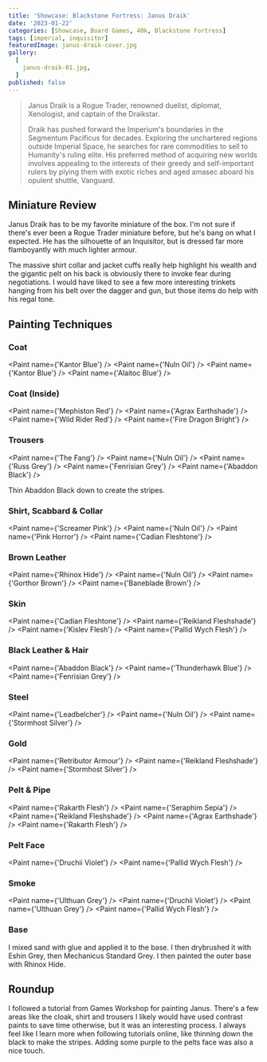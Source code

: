 ```yaml
---
title: 'Showcase: Blackstone Fortress: Janus Draik'
date: '2023-01-22'
categories: [Showcase, Board Games, 40k, Blackstone Fortress]
tags: [imperial, inquisitor]
featuredImage: janus-draik-cover.jpg
gallery:
  [
    janus-draik-01.jpg,
  ]
published: false
---
```


> Janus Draik is a Rogue Trader, renowned duelist, diplomat, Xenologist, and captain of the Draikstar.
>
> Draik has pushed forward the Imperium's boundaries in the Segmentum Pacificus for decades. Exploring the unchartered
> regions outside Imperial Space, he searches for rare commodities to sell to Humanity's ruling elite. His preferred
> method of acquiring new worlds involves appealing to the interests of their greedy and self-important rulers by
> plying them with exotic riches and aged amasec aboard his opulent shuttle, Vanguard.

## Miniature Review

Janus Draik has to be my favorite miniature of the box. I'm not sure if there's ever been a Rogue Trader miniature
before, but he's bang on what I expected. He has the silhouette of an Inquisitor, but is dressed far more flamboyantly
with much lighter armour.

The massive shirt collar and jacket cuffs really help highlight his wealth and the gigantic pelt on his back is
obviously there to invoke fear during negotiations. I would have liked to see a few more interesting trinkets hanging
from his belt over the dagger and gun, but those items do help with his regal tone.

## Painting Techniques

### Coat
<Paint name={'Kantor Blue'} />
<Paint name={'Nuln Oil'} />
<Paint name={'Kantor Blue'} />
<Paint name={'Alaitoc Blue'} />

### Coat (Inside)
<Paint name={'Mephiston Red'} />
<Paint name={'Agrax Earthshade'} />
<Paint name={'Wild Rider Red'} />
<Paint name={'Fire Dragon Bright'} />

### Trousers
<Paint name={'The Fang'} />
<Paint name={'Nuln Oil'} />
<Paint name={'Russ Grey'} />
<Paint name={'Fenrisian Grey'} />
<Paint name={'Abaddon Black'} />

Thin Abaddon Black down to create the stripes.

### Shirt, Scabbard & Collar
<Paint name={'Screamer Pink'} />
<Paint name={'Nuln Oil'} />
<Paint name={'Pink Horror'} />
<Paint name={'Cadian Fleshtone'} />

### Brown Leather
<Paint name={'Rhinox Hide'} />
<Paint name={'Nuln Oil'} />
<Paint name={'Gorthor Brown'} />
<Paint name={'Baneblade Brown'} />

### Skin
<Paint name={'Cadian Fleshtone'} />
<Paint name={'Reikland Fleshshade'} />
<Paint name={'Kislev Flesh'} />
<Paint name={'Pallid Wych Flesh'} />

### Black Leather & Hair
<Paint name={'Abaddon Black'} />
<Paint name={'Thunderhawk Blue'} />
<Paint name={'Fenrisian Grey'} />

### Steel
<Paint name={'Leadbelcher'} />
<Paint name={'Nuln Oil'} />
<Paint name={'Stormhost Silver'} />

### Gold
<Paint name={'Retributor Armour'} />
<Paint name={'Reikland Fleshshade'} />
<Paint name={'Stormhost Silver'} />

### Pelt & Pipe
<Paint name={'Rakarth Flesh'} />
<Paint name={'Seraphim Sepia'} />
<Paint name={'Reikland Fleshshade'} />
<Paint name={'Agrax Earthshade'} />
<Paint name={'Rakarth Flesh'} />

### Pelt Face
<Paint name={'Druchii Violet'} />
<Paint name={'Pallid Wych Flesh'} />

### Smoke
<Paint name={'Ulthuan Grey'} />
<Paint name={'Druchii Violet'} />
<Paint name={'Ulthuan Grey'} />
<Paint name={'Pallid Wych Flesh'} />

### Base

I mixed sand with glue and applied it to the base. I then drybrushed it with Eshin Grey, then Mechanicus Standard Grey.
I then painted the outer base with Rhinox Hide.

## Roundup

I followed a tutorial from Games Workshop for painting Janus. There's a few areas like the cloak, shirt and trousers I
likely would have used contrast paints to save time otherwise, but it was an interesting process. I always feel like
I learn more when following tutorials online, like thinning down the black to make the stripes. Adding some purple to
the pelts face was also a nice touch.
